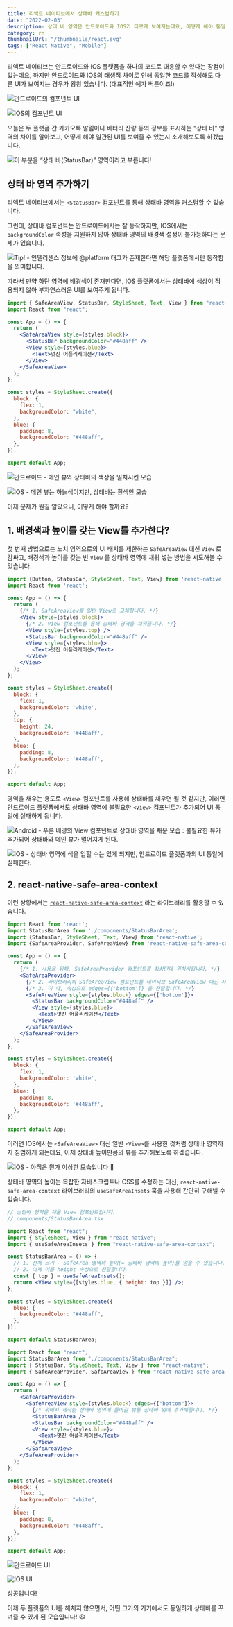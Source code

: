 ```yaml
---
title: 리액트 네이티브에서 상태바 커스텀하기
date: "2022-02-03"
description: 상태 바 영역은 안드로이드와 IOS가 다르게 보여지는데요, 어떻게 해야 통일된 상태바 UI를 보여줄 수 있을까요?
category: rn
thumbnailUrl: "/thumbnails/react.svg"
tags: ["React Native", "Mobile"]
---
```


리액트 네이티브는 안드로이드와 IOS 플랫폼을 하나의 코드로 대응할 수 있다는 장점이 있는데요, 하지만 안드로이드와 IOS의 태생적 차이로 인해 동일한 코드를 작성해도 다른 UI가 보여지는 경우가 왕왕 있습니다. (대표적인 예가 버튼이죠!)

![안드로이드의 <Button> 컴포넌트 UI](/posts/크로스-플랫폼-상태바-커스텀하기/0.png "650px")

![IOS의 <Button> 컴포넌트 UI](/posts/크로스-플랫폼-상태바-커스텀하기/1.png)

오늘은 두 플랫폼 간 카카오톡 알림이나 배터리 잔량 등의 정보를 표시하는 “상태 바” 영역의 차이를 알아보고, 어떻게 해야 일관된 UI를 보여줄 수 있는지 소개해보도록 하겠습니다.

![이 부분을 “상태 바(StatusBar)” 영역이라고 부릅니다!](/posts/크로스-플랫폼-상태바-커스텀하기/2.png "650px")

## 상태 바 영역 추가하기

리액트 네이티브에서는 `<StatusBar>` 컴포넌트를 통해 상태바 영역을 커스텀할 수 있습니다.

그런데, 상태바 컴포넌트는 안드로이드에서는 잘 동작하지만, IOS에서는 `backgroundColor` 속성을 지원하지 않아 상태바 영역의 배경색 설정이 불가능하다는 문제가 있습니다.

![Tip! - 인텔리센스 정보에 @platform 태그가 존재한다면 해당 플랫폼에서만 동작함을 의미합니다.](/posts/크로스-플랫폼-상태바-커스텀하기/3.png "650px")

따라서 만약 하단 영역에 배경색이 존재한다면, IOS 플랫폼에서는 상태바에 색상이 적용되지 않아 부자연스러운 UI를 보여주게 됩니다.

```jsx
import { SafeAreaView, StatusBar, StyleSheet, Text, View } from "react-native";
import React from "react";

const App = () => {
  return (
    <SafeAreaView style={styles.block}>
      <StatusBar backgroundColor="#448aff" />
      <View style={styles.blue}>
        <Text>멋진 어플리케이션</Text>
      </View>
    </SafeAreaView>
  );
};

const styles = StyleSheet.create({
  block: {
    flex: 1,
    backgroundColor: "white",
  },
  blue: {
    padding: 8,
    backgroundColor: "#448aff",
  },
});

export default App;
```

![안드로이드 - 메인 뷰와 상태바의 색상을 일치시킨 모습](/posts/크로스-플랫폼-상태바-커스텀하기/4.png "650px")

![IOS - 메인 뷰는 하늘색이지만, 상태바는 흰색인 모습](/posts/크로스-플랫폼-상태바-커스텀하기/5.png "650px")

이제 문제가 뭔질 알았으니, 어떻게 해야 할까요?

## 1. 배경색과 높이를 갖는 View를 추가한다?

첫 번째 방법으로는 노치 영역으로의 UI 배치를 제한하는 `SafeAreaView` 대신 `View` 로 감싸고, 배경색과 높이를 갖는 빈 `View` 를 상태바 영역에 채워 넣는 방법을 시도해볼 수 있습니다.

```jsx
import {Button, StatusBar, StyleSheet, Text, View} from 'react-native';
import React from 'react';

const App = () => {
  return (
    {/* 1. SafeAreaView를 일반 View로 교체합니다. */}
    <View style={styles.block}>
      {/* 2. View 컴포넌트를 통해 상태바 영역을 채워줍니다. */}
      <View style={styles.top} />
      <StatusBar backgroundColor="#448aff" />
      <View style={styles.blue}>
        <Text>멋진 어플리케이션</Text>
      </View>
    </View>
  );
};

const styles = StyleSheet.create({
  block: {
    flex: 1,
    backgroundColor: 'white',
  },
  top: {
    height: 24,
    backgroundColor: '#448aff',
  },
  blue: {
    padding: 8,
    backgroundColor: '#448aff',
  },
});

export default App;
```

영역을 채우는 용도로 `<View>` 컴포넌트를 사용해 상태바를 채우면 될 것 같지만, 이러면 안드로이드 플랫폼에서도 상태바 영역에 불필요한 `<View>` 컴포넌트가 추가되어 UI 통일에 실패하게 됩니다.

![Android - 푸른 배경의 View 컴포넌트로 상태바 영역을 채운 모습 : 불필요한 뷰가 추가되어 상태바와 메인 뷰가 멀어지게 된다.](/posts/크로스-플랫폼-상태바-커스텀하기/6.png "650px")

![IOS - 상태바 영역에 색을 입힐 수는 있게 되지만, 안드로이드 플랫폼과의 UI 통일에 실패한다.](/posts/크로스-플랫폼-상태바-커스텀하기/7.png "650px")

## 2. react-native-safe-area-context

이런 상황에서는 [`react-native-safe-area-context`](https://github.com/th3rdwave/react-native-safe-area-context) 라는 라이브러리를 활용할 수 있습니다.

```jsx
import React from 'react';
import StatusBarArea from './components/StatusBarArea';
import {StatusBar, StyleSheet, Text, View} from 'react-native';
import {SafeAreaProvider, SafeAreaView} from 'react-native-safe-area-context';

const App = () => {
  return (
    {/* 1. 사용을 위해, SafeAreaProvider 컴포넌트를 최상단에 위치시킵니다. */}
    <SafeAreaProvider>
      {/* 2. 라이브러리의 SafeAreaView 컴포넌트를 네이티브 SafeAreaView 대신 사용합니다. */}
      {/* 3. 이 때, 속성으로 edges={['bottom']} 을 전달합니다. */}
      <SafeAreaView style={styles.block} edges={['bottom']}>
        <StatusBar backgroundColor="#448aff" />
        <View style={styles.blue}>
          <Text>멋진 어플리케이션</Text>
        </View>
      </SafeAreaView>
    </SafeAreaProvider>
  );
};

const styles = StyleSheet.create({
  block: {
    flex: 1,
    backgroundColor: 'white',
  },
  blue: {
    padding: 8,
    backgroundColor: '#448aff',
  },
});

export default App;
```

이러면 IOS에서는 `<SafeAreaView>` 대신 일반 `<View>`를 사용한 것처럼 상태바 영역까지 침범하게 되는데요, 이제 상태바 높이만큼의 뷰를 추가해보도록 하겠습니다.

![IOS - 아직은 뭔가 이상한 모습입니다 🙂](/posts/크로스-플랫폼-상태바-커스텀하기/8.png "650px")

상태바 영역의 높이는 복잡한 자바스크립트나 CSS를 수정하는 대신, `react-native-safe-area-context` 라이브러리의 `useSafeAreaInsets` 훅을 사용해 간단히 구해낼 수 있습니다.

```jsx
// 상단바 영역을 채울 View 컴포넌트입니다.
// components/StatusBarArea.tsx

import React from "react";
import { StyleSheet, View } from "react-native";
import { useSafeAreaInsets } from "react-native-safe-area-context";

const StatusBarArea = () => {
  // 1. 전체 크기 - SafeArea 영역의 높이(= 상태바 영역의 높이)를 얻을 수 있습니다.
  // 2. 이제 이를 height 속성으로 전달합니다.
  const { top } = useSafeAreaInsets();
  return <View style={[styles.blue, { height: top }]} />;
};

const styles = StyleSheet.create({
  blue: {
    backgroundColor: "#448aff",
  },
});

export default StatusBarArea;
```

```jsx
import React from "react";
import StatusBarArea from "./components/StatusBarArea";
import { StatusBar, StyleSheet, Text, View } from "react-native";
import { SafeAreaProvider, SafeAreaView } from "react-native-safe-area-context";

const App = () => {
  return (
    <SafeAreaProvider>
      <SafeAreaView style={styles.block} edges={["bottom"]}>
        {/* 위에서 제작한 상태바 영역에 들어갈 뷰를 상태바 위에 추가해줍니다. */}
        <StatusBarArea />
        <StatusBar backgroundColor="#448aff" />
        <View style={styles.blue}>
          <Text>멋진 어플리케이션</Text>
        </View>
      </SafeAreaView>
    </SafeAreaProvider>
  );
};

const styles = StyleSheet.create({
  block: {
    flex: 1,
    backgroundColor: "white",
  },
  blue: {
    padding: 8,
    backgroundColor: "#448aff",
  },
});

export default App;
```

![안드로이드 UI](/posts/크로스-플랫폼-상태바-커스텀하기/9.png "650px")

![IOS UI](/posts/크로스-플랫폼-상태바-커스텀하기/10.png "650px")

성공입니다!

이제 두 플랫폼의 UI를 해치지 않으면서, 어떤 크기의 기기에서도 동일하게 상태바를 꾸며줄 수 있게 된 모습입니다! 😆
